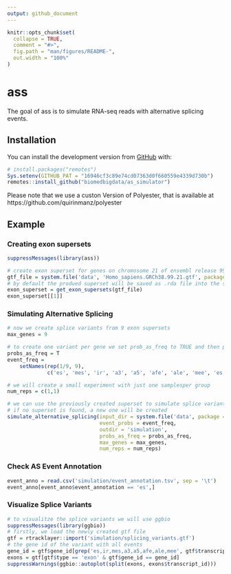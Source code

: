 ```yaml
---
output: github_document
---
```


<!-- README.md is generated from README.Rmd. Please edit that file -->

```r
knitr::opts_chunk$set(
  collapse = TRUE,
  comment = "#>",
  fig.path = "man/figures/README-",
  out.width = "100%"
)
```

# ass

<!-- badges: start -->
<!-- badges: end -->

The goal of ass is to simulate RNA-seq reads with alternative splicing events.

## Installation

<!-- You can install the released version of ass from [CRAN](https://CRAN.R-project.org) with: -->

<!-- ``` r -->
<!-- install.packages("ass") -->
<!-- ``` -->

You can install the development version from [GitHub](https://github.com/) with:

``` r
# install.packages("remotes")
Sys.setenv(GITHUB_PAT = "16946cf3c89e74cd07363d0f660559e4339d730b")
remotes::install_github("biomedbigdata/as_simulator")
```

Please note that we use a custon Version of Polyester, that is available at https://github.com/quirinmanz/polyester

## Example

### Creating exon supersets

```r
suppressMessages(library(ass))

# create exon superset for genes on chromosome 21 of ensembl release 99
gtf_file = system.file('data', 'Homo_sapiens.GRCh38.99.21.gtf', package = 'ass')
# by default the produed superset will be saved as .rda file into the same directory
exon_superset = get_exon_supersets(gtf_file)
exon_superset[[1]]
```

### Simulating Alternative Splicing

```r
# now we create splice variants from 9 exon supersets
max_genes = 9

# to create one variant per gene we set prob_as_freq to TRUE and then produce one of each AS events as well as one variant containing every event
probs_as_freq = T
event_freq = 
    setNames(rep(1/9, 9),
             c('es', 'mes', 'ir', 'a3', 'a5', 'afe', 'ale', 'mee', 'es,ir,mes,a3,a5,afe,ale,mee'))

# we will create a small experiment with just one samplesper group
num_reps = c(1,1)

# we can use the previously created superset to simulate splice variants from, since it is saved in the same directory as the gtf
# if no superset is found, a new one will be created
simulate_alternative_splicing(input_dir = system.file('data', package = 'ass'),
                              event_probs = event_freq,
                              outdir = 'simulation', 
                              probs_as_freq = probs_as_freq, 
                              max_genes = max_genes,
                              num_reps = num_reps)
```

### Check AS Event Annotation

```r
event_anno = read.csv('simulation/event_annotation.tsv', sep = '\t')
event_anno[event_anno$event_annotation == 'es',]
```


<!-- What is special about using `README.Rmd` instead of just `README.md`? You can include R chunks like so: -->

<!-- ```{r cars} -->
<!-- #summary(cars) -->
<!-- ``` -->

<!-- You'll still need to render `README.Rmd` regularly, to keep `README.md` up-to-date. -->

<!-- You can also embed plots, for example: -->

### Visualize Splice Variants

```r
# to visualitze the splice variants we will use ggbio
suppressMessages(library(ggbio))
# firstly, we load the newly created gtf file 
gtf = rtracklayer::import('simulation/splicing_variants.gtf')
# the gene id of the variant with all events
gene_id = gtf$gene_id[grep('es,ir,mes,a3,a5,afe,ale,mee', gtf$transcript_id, fixed = T)[1]]
exons = gtf[gtf$type == 'exon' & gtf$gene_id == gene_id]
suppressWarnings(ggbio::autoplot(split(exons, exons$transcript_id)))
```

<!-- In that case, don't forget to commit and push the resulting figure files, so they display on GitHub! -->

